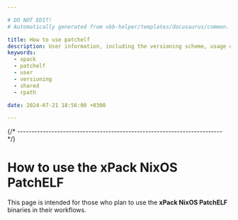 ```yaml
---

# DO NOT EDIT!
# Automatically generated from xbb-helper/templates/docusaurus/common.

title: How to use patchelf
description: User information, including the versioning scheme, usage of shared libraries, and RPATH configuration on GNU/Linux.
keywords:
  - xpack
  - patchelf
  - user
  - versioning
  - shared
  - rpath

date: 2024-07-21 18:56:00 +0300

---
```




{/* ------------------------------------------------------------------------ */}

# How to use the xPack NixOS PatchELF

This page is intended for those who plan
to use the **xPack NixOS PatchELF** binaries in their workflows.

<Versioning/>

<LibrariesAndRpath/>

<More/>

<UseInTesting/>
